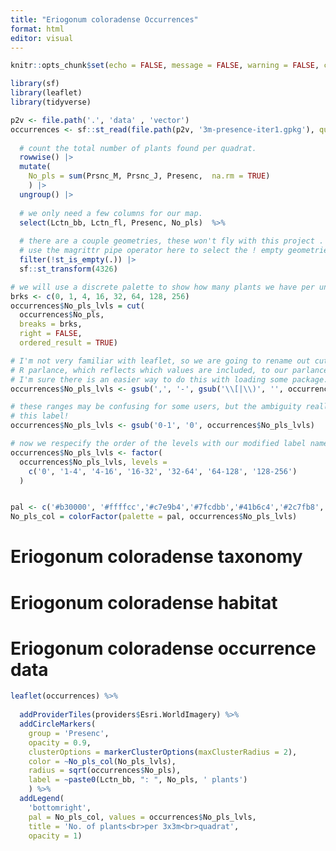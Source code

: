 ```yaml
---
title: "Eriogonum coloradense Occurrences"
format: html
editor: visual
---
```


```r
knitr::opts_chunk$set(echo = FALSE, message = FALSE, warning = FALSE, comment = "", fig.align="center")
```

```r
library(sf)
library(leaflet)
library(tidyverse)
```

```r
p2v <- file.path('.', 'data' , 'vector')
occurrences <- sf::st_read(file.path(p2v, '3m-presence-iter1.gpkg'), quiet = TRUE) |>
  
  # count the total number of plants found per quadrat. 
  rowwise() |>
  mutate(
    No_pls = sum(Prsnc_M, Prsnc_J, Presenc,  na.rm = TRUE)
    ) |>
  ungroup() |>
  
  # we only need a few columns for our map. 
  select(Lctn_bb, Lctn_fl, Presenc, No_pls)  %>% 
  
  # there are a couple geometries, these won't fly with this project . NOte we need to 
  # use the magrittr pipe operator here to select the ! empty geometries. 
  filter(!st_is_empty(.)) |>
  sf::st_transform(4326)

# we will use a discrete palette to show how many plants we have per unit area. 
brks <- c(0, 1, 4, 16, 32, 64, 128, 256)
occurrences$No_pls_lvls = cut(
  occurrences$No_pls, 
  breaks = brks,
  right = FALSE,
  ordered_result = TRUE)

# I'm not very familiar with leaflet, so we are going to rename out cut levels from
# R parlance, which reflects which values are included, to our parlance.  
# I'm sure there is an easier way to do this with loading some package... 
occurrences$No_pls_lvls <- gsub(',', '-', gsub('\\[|\\)', '', occurrences$No_pls_lvls))

# these ranges may be confusing for some users, but the ambiguity really affects
# this label!
occurrences$No_pls_lvls <- gsub('0-1', '0', occurrences$No_pls_lvls)

# now we respecify the order of the levels with our modified label names. 
occurrences$No_pls_lvls <- factor(
  occurrences$No_pls_lvls, levels = 
    c('0', '1-4', '4-16', '16-32', '32-64', '64-128', '128-256')
  )


pal <- c('#b30000', '#ffffcc','#c7e9b4','#7fcdbb','#41b6c4','#2c7fb8','#253494') # color brewer
No_pls_col = colorFactor(palette = pal, occurrences$No_pls_lvls)

```

# Eriogonum coloradense taxonomy

# Eriogonum coloradense habitat

# Eriogonum coloradense occurrence data {background-image="./pictures/Area.jpg"}

```r

leaflet(occurrences) %>%
  
  addProviderTiles(providers$Esri.WorldImagery) %>% 
  addCircleMarkers(
    group = 'Presenc', 
    opacity = 0.9,
    clusterOptions = markerClusterOptions(maxClusterRadius = 2), 
    color = ~No_pls_col(No_pls_lvls), 
    radius = sqrt(occurrences$No_pls),
    label = ~paste0(Lctn_bb, ": ", No_pls, ' plants')
    ) %>% 
  addLegend(
    'bottomright', 
    pal = No_pls_col, values = occurrences$No_pls_lvls,
    title = 'No. of plants<br>per 3x3m<br>quadrat',
    opacity = 1)
```
